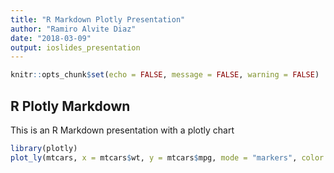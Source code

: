 ```yaml
---
title: "R Markdown Plotly Presentation"
author: "Ramiro Alvite Diaz"
date: "2018-03-09"
output: ioslides_presentation
---
```


```r
knitr::opts_chunk$set(echo = FALSE, message = FALSE, warning = FALSE)
```

## R Plotly Markdown

This is an R Markdown presentation with a plotly chart

```r
library(plotly)
plot_ly(mtcars, x = mtcars$wt, y = mtcars$mpg, mode = "markers", color = as.factor(mtcars$cyl), size = mtcars$hp)
```
